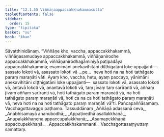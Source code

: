 ```yaml
---
title: "12.1.55 Viññāṇaappaccakkhakammasutta"
tableOfContents: false
sidebar:
  order: 15
type: "tipitaka"
basket: "su"
book: "khan"
---
```



<DynamicBreadcrumb />

<Division number="661" book="khan" bookNo="13" page="223">

<Paragraph number="1274" book="khan">
Sāvatthinidānaṃ. “Viññāṇe kho, vaccha, appaccakkhakammā, viññāṇasamudaye appaccakkhakammā, viññāṇanirodhe appaccakkhakammā, viññāṇanirodhagāminiyā paṭipadāya appaccakkhakammā; evamimāni anekavihitāni diṭṭhigatāni loke uppajjanti—  sassato lokoti vā, asassato lokoti vā …pe…  neva hoti na na hoti tathāgato paraṃ maraṇāti vāti. Ayaṃ kho, vaccha, hetu, ayaṃ paccayo, yānimāni anekavihitāni diṭṭhigatāni loke uppajjanti—  sassato lokoti vā, asassato lokoti vā, antavā lokoti vā, anantavā lokoti vā, taṃ jīvaṃ taṃ sarīranti vā, aññaṃ jīvaṃ aññaṃ sarīranti vā, hoti tathāgato paraṃ maraṇāti vā, na hoti tathāgato paraṃ maraṇāti vā, hoti ca na ca hoti tathāgato paraṃ maraṇāti vā, neva hoti na na hoti tathāgato paraṃ maraṇāti vā”ti.

</Paragraph>
</Division>

<Paragraph number="1275" type="center" book="khan">
Pañcapaññāsamaṃ.



</Paragraph>

<Paragraph number="1276" type="center" book="khan">
Vacchagottavaggo paṭhamo.



</Paragraph>

<Paragraph number="1277" type="center" book="khan">
Tassuddānaṃ


</Paragraph>

<Paragraph number="1278" type="verses" book="khan">
_Aññāṇā adassanā ceva,_  
_Anabhisamayā ananubodhā;_  
_Appaṭivedhā asallakkhaṇā,_  
_Anupalakkhaṇena appaccupalakkhaṇā;_  
_Asamapekkhaṇā appaccupekkhaṇā,_  
_Appaccakkhakammanti._  


</Paragraph>

<Paragraph number="1279" type="center" book="khan">
Vacchagottasaṃyuttaṃ samattaṃ.
</Paragraph>